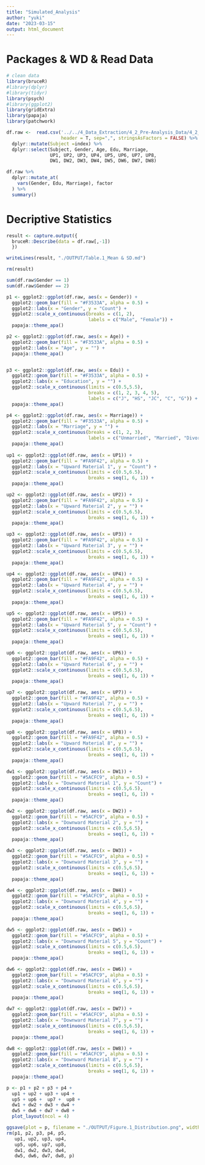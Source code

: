 ```yaml
---
title: "Simulated_Analysis"
author: "yuki"
date: "2023-03-15"
output: html_document
---
```

# Packages & WD & Read Data
```r
# clean data
library(bruceR)
#library(dplyr)
#library(tidyr)
library(psych)
#library(ggplot2)
library(gridExtra)
library(papaja)
library(patchwork)

```

```r
df.raw <-  read.csv('../../4_Data_Extraction/4_2_Pre-Analysis_Data/4_2_3_Material/Material_re.csv',
                    header = T, sep=",", stringsAsFactors = FALSE) %>%
  dplyr::mutate(Subject =index) %>%
  dplyr::select(Subject, Gender, Age, Edu, Marriage,
                UP1, UP2, UP3, UP4, UP5, UP6, UP7, UP8, 
                DW1, DW2, DW3, DW4, DW5, DW6, DW7, DW8)
```

```r
df.raw %>%
  dplyr::mutate_at(
    vars(Gender, Edu, Marriage), factor
  ) %>%
  summary()
```

# Decriptive Statistics
```r
result <- capture.output({
  bruceR::Describe(data = df.raw[,-1])
  })

writeLines(result, "./OUTPUT/Table.1_Mean & SD.md")

rm(result)
```

```r
sum(df.raw$Gender == 1)
sum(df.raw$Gender == 2)
```


```r
p1 <- ggplot2::ggplot(df.raw, aes(x = Gender)) +
  ggplot2::geom_bar(fill = "#F3533A", alpha = 0.5) +
  ggplot2::labs(x = "Gender", y = "Count") +
  ggplot2::scale_x_continuous(breaks = c(1, 2),
                              labels = c("Male", "Female")) +
  papaja::theme_apa() 

p2 <- ggplot2::ggplot(df.raw, aes(x = Age)) +
  ggplot2::geom_bar(fill = "#F3533A", alpha = 0.5) +
  ggplot2::labs(x = "Age", y = "") +
  papaja::theme_apa() 


p3 <- ggplot2::ggplot(df.raw, aes(x = Edu)) +
  ggplot2::geom_bar(fill = "#F3533A", alpha = 0.5) +
  ggplot2::labs(x = "Education", y = "") +
  ggplot2::scale_x_continuous(limits = c(0.5,5.5),
                              breaks = c(1, 2, 3, 4, 5),
                              labels = c("J", "HS", "JC", "C", "G")) +
  papaja::theme_apa() 

p4 <- ggplot2::ggplot(df.raw, aes(x = Marriage)) +
  ggplot2::geom_bar(fill = "#F3533A", alpha = 0.5) +
  ggplot2::labs(x = "Marriage", y = "") +
  ggplot2::scale_x_continuous(breaks = c(1, 2, 3),
                              labels = c("Unmarried", "Married", "Divorced")) +
  papaja::theme_apa() 
  
up1 <- ggplot2::ggplot(df.raw, aes(x = UP1)) +
  ggplot2::geom_bar(fill = "#FA9F42", alpha = 0.5) +
  ggplot2::labs(x = "Upward Material 1", y = "Count") +
  ggplot2::scale_x_continuous(limits = c(0.5,6.5),
                              breaks = seq(1, 6, 1)) +
  papaja::theme_apa() 

up2 <- ggplot2::ggplot(df.raw, aes(x = UP2)) +
  ggplot2::geom_bar(fill = "#FA9F42", alpha = 0.5) +
  ggplot2::labs(x = "Upward Material 2", y = "") +
  ggplot2::scale_x_continuous(limits = c(0.5,6.5),
                              breaks = seq(1, 6, 1)) +
  papaja::theme_apa() 

up3 <- ggplot2::ggplot(df.raw, aes(x = UP3)) +
  ggplot2::geom_bar(fill = "#FA9F42", alpha = 0.5) +
  ggplot2::labs(x = "Upward Material 3", y = "") +
  ggplot2::scale_x_continuous(limits = c(0.5,6.5),
                              breaks = seq(1, 6, 1)) +
  papaja::theme_apa() 

up4 <- ggplot2::ggplot(df.raw, aes(x = UP4)) +
  ggplot2::geom_bar(fill = "#FA9F42", alpha = 0.5) +
  ggplot2::labs(x = "Upward Material 4", y = "") +
  ggplot2::scale_x_continuous(limits = c(0.5,6.5),
                              breaks = seq(1, 6, 1)) +
  papaja::theme_apa() 

up5 <- ggplot2::ggplot(df.raw, aes(x = UP5)) +
  ggplot2::geom_bar(fill = "#FA9F42", alpha = 0.5) +
  ggplot2::labs(x = "Upward Material 5", y = "Count") +
  ggplot2::scale_x_continuous(limits = c(0.5,6.5),
                              breaks = seq(1, 6, 1)) +
  papaja::theme_apa() 

up6 <- ggplot2::ggplot(df.raw, aes(x = UP6)) +
  ggplot2::geom_bar(fill = "#FA9F42", alpha = 0.5) +
  ggplot2::labs(x = "Upward Material 6", y = "") +
  ggplot2::scale_x_continuous(limits = c(0.5,6.5),
                              breaks = seq(1, 6, 1)) +
  papaja::theme_apa() 

up7 <- ggplot2::ggplot(df.raw, aes(x = UP7)) +
  ggplot2::geom_bar(fill = "#FA9F42", alpha = 0.5) +
  ggplot2::labs(x = "Upward Material 7", y = "") +
  ggplot2::scale_x_continuous(limits = c(0.5,6.5),
                              breaks = seq(1, 6, 1)) +
  papaja::theme_apa() 

up8 <- ggplot2::ggplot(df.raw, aes(x = UP8)) +
  ggplot2::geom_bar(fill = "#FA9F42", alpha = 0.5) +
  ggplot2::labs(x = "Upward Material 8", y = "") +
  ggplot2::scale_x_continuous(limits = c(0.5,6.5),
                              breaks = seq(1, 6, 1)) +
  papaja::theme_apa() 

dw1 <- ggplot2::ggplot(df.raw, aes(x = DW1)) +
  ggplot2::geom_bar(fill = "#5ACFC9", alpha = 0.5) +
  ggplot2::labs(x = "Downward Material 1", y = "Count") +
  ggplot2::scale_x_continuous(limits = c(0.5,6.5),
                              breaks = seq(1, 6, 1)) +
  papaja::theme_apa() 

dw2 <- ggplot2::ggplot(df.raw, aes(x = DW2)) +
  ggplot2::geom_bar(fill = "#5ACFC9", alpha = 0.5) +
  ggplot2::labs(x = "Downward Material 2", y = "") +
  ggplot2::scale_x_continuous(limits = c(0.5,6.5),
                              breaks = seq(1, 6, 1)) +
  papaja::theme_apa() 

dw3 <- ggplot2::ggplot(df.raw, aes(x = DW3)) +
  ggplot2::geom_bar(fill = "#5ACFC9", alpha = 0.5) +
  ggplot2::labs(x = "Downward Material 3", y = "") +
  ggplot2::scale_x_continuous(limits = c(0.5,6.5),
                              breaks = seq(1, 6, 1)) +
  papaja::theme_apa() 

dw4 <- ggplot2::ggplot(df.raw, aes(x = DW4)) +
  ggplot2::geom_bar(fill = "#5ACFC9", alpha = 0.5) +
  ggplot2::labs(x = "Downward Material 4", y = "") +
  ggplot2::scale_x_continuous(limits = c(0.5,6.5),
                              breaks = seq(1, 6, 1)) +
  papaja::theme_apa() 

dw5 <- ggplot2::ggplot(df.raw, aes(x = DW5)) +
  ggplot2::geom_bar(fill = "#5ACFC9", alpha = 0.5) +
  ggplot2::labs(x = "Downward Material 5", y = "Count") +
  ggplot2::scale_x_continuous(limits = c(0.5,6.5),
                              breaks = seq(1, 6, 1)) +
  papaja::theme_apa() 

dw6 <- ggplot2::ggplot(df.raw, aes(x = DW6)) +
  ggplot2::geom_bar(fill = "#5ACFC9", alpha = 0.5) +
  ggplot2::labs(x = "Downward Material 6", y = "") +
  ggplot2::scale_x_continuous(limits = c(0.5,6.5),
                              breaks = seq(1, 6, 1)) +
  papaja::theme_apa() 

dw7 <- ggplot2::ggplot(df.raw, aes(x = DW7)) +
  ggplot2::geom_bar(fill = "#5ACFC9", alpha = 0.5) +
  ggplot2::labs(x = "Downward Material 7", y = "") +
  ggplot2::scale_x_continuous(limits = c(0.5,6.5),
                              breaks = seq(1, 6, 1)) +
  papaja::theme_apa() 

dw8 <- ggplot2::ggplot(df.raw, aes(x = DW8)) +
  ggplot2::geom_bar(fill = "#5ACFC9", alpha = 0.5) +
  ggplot2::labs(x = "Downward Material 8", y = "") +
  ggplot2::scale_x_continuous(limits = c(0.5,6.5),
                              breaks = seq(1, 6, 1)) +
  papaja::theme_apa() 

p <- p1 + p2 + p3 + p4 +
  up1 + up2 + up3 + up4 + 
  up5 + up6 +  up7 +  up8 + 
  dw1 + dw2 + dw3 + dw4 + 
  dw5 + dw6 + dw7 + dw8 +
  plot_layout(ncol = 4)

ggsave(plot = p, filename = "./OUTPUT/Figure.1_Distribution.png", width = 16, height = 12)
rm(p1, p2, p3, p4, p5, 
   up1, up2, up3, up4, 
   up5, up6, up7, up8, 
   dw1, dw2, dw3, dw4, 
   dw5, dw6, dw7, dw8, p)
```

